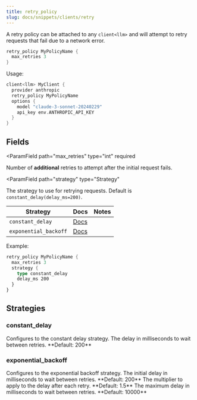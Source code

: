 ```yaml
---
title: retry_policy
slug: docs/snippets/clients/retry
---
```



A retry policy can be attached to any `client<llm>` and will attempt to retry requests that fail due to a network error.

```rust BAML
retry_policy MyPolicyName {
  max_retries 3
}
```

Usage:
```rust BAML
client<llm> MyClient {
  provider anthropic
  retry_policy MyPolicyName
  options {
    model "claude-3-sonnet-20240229"
    api_key env.ANTHROPIC_API_KEY
  }
}
```

## Fields
<ParamField
  path="max_retries"
  type="int"
  required
>
  Number of **additional** retries to attempt after the initial request fails.
</ParamField>

<ParamField
  path="strategy"
  type="Strategy"
>
  The strategy to use for retrying requests. Default is `constant_delay(delay_ms=200)`.

| Strategy | Docs | Notes |
| --- | --- | --- |
| `constant_delay` | [Docs](#constant-delay) | |
| `exponential_backoff` | [Docs](#exponential-backoff) | |

Example:
```rust BAML
retry_policy MyPolicyName {
  max_retries 3
  strategy {
    type constant_delay
    delay_ms 200
  }
}
```

</ParamField>

## Strategies

### constant_delay
<ParamField path="type" type="constant_delay" required>
  Configures to the constant delay strategy.
</ParamField>

<ParamField path="delay_ms" type="int">
  The delay in milliseconds to wait between retries. **Default: 200**
</ParamField>


### exponential_backoff
<ParamField path="type" type="exponential_backoff" required>
  Configures to the exponential backoff strategy.
</ParamField>

<ParamField path="delay_ms" type="int">
  The initial delay in milliseconds to wait between retries. **Default: 200**
</ParamField>

<ParamField path="multiplier" type="float">
  The multiplier to apply to the delay after each retry. **Default: 1.5**
</ParamField>

<ParamField path="max_delay_ms" type="int">
  The maximum delay in milliseconds to wait between retries. **Default: 10000**
</ParamField>